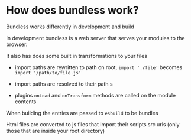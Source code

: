 # How does bundless work?

Bundless works differently in development and build

In development bundless is a web server that serves your modules to the browser.

It also has does some built in transformations to your files

-   import paths are rewritten to path on root, `import './file'` becomes `import '/path/to/file.js'`

-   import paths are resolved to their path
s
-   plugins `onLoad` and `onTransform` methods are called on the module contents

When building the entries are passed to `esbuild` to be bundles

Html files are converted to js files that import their scripts src urls (only those that are inside your root directory)


